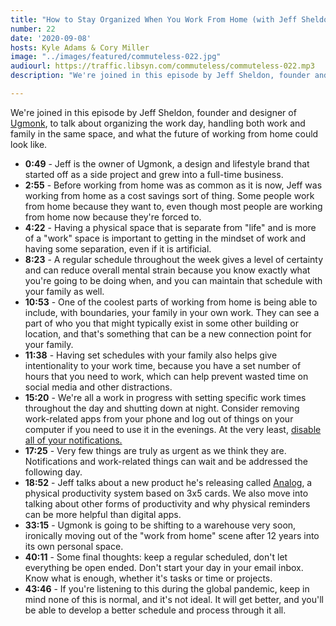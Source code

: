 ```yaml
---
title: "How to Stay Organized When You Work From Home (with Jeff Sheldon)"
number: 22
date: '2020-09-08'
hosts: Kyle Adams & Cory Miller
image: "../images/featured/commuteless-022.jpg"
audiourl: https://traffic.libsyn.com/commuteless/commuteless-022.mp3
description: "We're joined in this episode by Jeff Sheldon, founder and designer of Ugmonk, to talk about organizing the work day, handling both work and family in the same space, and what the future of working from home could look like."

---
```


We're joined in this episode by Jeff Sheldon, founder and designer of [Ugmonk](https://ugmonk.com/), to talk about organizing the work day, handling both work and family in the same space, and what the future of working from home could look like.

- **0:49** - Jeff is the owner of Ugmonk, a design and lifestyle brand that started off as a side project and grew into a full-time business.
- **2:55** - Before working from home was as common as it is now, Jeff was working from home as a cost savings sort of thing. Some people work from home because they want to, even though most people are working from home now because they're forced to.
- **4:22** - Having a physical space that is separate from "life" and is more of a "work" space is important to getting in the mindset of work and having some separation, even if it is artificial.
- **8:23** - A regular schedule throughout the week gives a level of certainty and can reduce overall mental strain because you know exactly what you're going to be doing when, and you can maintain that schedule with your family as well.
- **10:53** - One of the coolest parts of working from home is being able to include, with boundaries, your family in your own work. They can see a part of who you that might typically exist in some other building or location, and that's something that can be a new connection point for your family.
- **11:38** - Having set schedules with your family also helps give intentionality to your work time, because you have a set number of hours that you need to work, which can help prevent wasted time on social media and other distractions.
- **15:20** - We're all a work in progress with setting specific work times throughout the day and shutting down at night. Consider removing work-related apps from your phone and log out of things on your computer if you need to use it in the evenings. At the very least, [disable all of your notifications.](https://commuteless.fm/episodes/011-prevent-distraction-and-improve-your-focus-with-one-simple-change/)
- **17:25** - Very few things are truly as urgent as we think they are. Notifications and work-related things can wait and be addressed the following day.
- **18:52** - Jeff talks about a new product he's releasing called [Analog](https://ugmonk.com/analog/), a physical productivity system based on 3x5 cards. We also move into talking about other forms of productivity and why physical reminders can be more helpful than digital apps.
- **33:15** - Ugmonk is going to be shifting to a warehouse very soon, ironically moving out of the "work from home" scene after 12 years into its own personal space.
- **40:11** - Some final thoughts: keep a regular scheduled, don't let everything be open ended. Don't start your day in your email inbox. Know what is enough, whether it's tasks or time or projects.
- **43:46** - If you're listening to this during the global pandemic, keep in mind none of this is normal, and it's not ideal. It will get better, and you'll be able to develop a better schedule and process through it all.